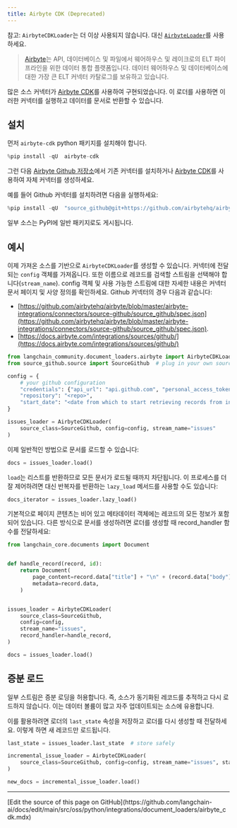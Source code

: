 ```yaml
---
title: Airbyte CDK (Deprecated)
---
```


참고: `AirbyteCDKLoader`는 더 이상 사용되지 않습니다. 대신 [`AirbyteLoader`](/oss/python/integrations/document_loaders/airbyte)를 사용하세요.

>[Airbyte](https://github.com/airbytehq/airbyte)는 API, 데이터베이스 및 파일에서 웨어하우스 및 레이크로의 ELT 파이프라인을 위한 데이터 통합 플랫폼입니다. 데이터 웨어하우스 및 데이터베이스에 대한 가장 큰 ELT 커넥터 카탈로그를 보유하고 있습니다.

많은 소스 커넥터가 [Airbyte CDK](https://docs.airbyte.com/connector-development/cdk-python/)를 사용하여 구현되었습니다. 이 로더를 사용하면 이러한 커넥터를 실행하고 데이터를 문서로 반환할 수 있습니다.

## 설치

먼저 `airbyte-cdk` python 패키지를 설치해야 합니다.

```python
%pip install -qU  airbyte-cdk
```

그런 다음 [Airbyte Github 저장소](https://github.com/airbytehq/airbyte/tree/master/airbyte-integrations/connectors)에서 기존 커넥터를 설치하거나 [Airbyte CDK](https://docs.airbyte.io/connector-development/connector-development)를 사용하여 자체 커넥터를 생성하세요.

예를 들어 Github 커넥터를 설치하려면 다음을 실행하세요:

```python
%pip install -qU  "source_github@git+https://github.com/airbytehq/airbyte.git@master#subdirectory=airbyte-integrations/connectors/source-github"
```

일부 소스는 PyPI에 일반 패키지로도 게시됩니다.

## 예시

이제 가져온 소스를 기반으로 `AirbyteCDKLoader`를 생성할 수 있습니다. 커넥터에 전달되는 `config` 객체를 가져옵니다. 또한 이름으로 레코드를 검색할 스트림을 선택해야 합니다(`stream_name`). config 객체 및 사용 가능한 스트림에 대한 자세한 내용은 커넥터 문서 페이지 및 사양 정의를 확인하세요. Github 커넥터의 경우 다음과 같습니다:

* [https://github.com/airbytehq/airbyte/blob/master/airbyte-integrations/connectors/source-github/source_github/spec.json](https://github.com/airbytehq/airbyte/blob/master/airbyte-integrations/connectors/source-github/source_github/spec.json).
* [https://docs.airbyte.com/integrations/sources/github/](https://docs.airbyte.com/integrations/sources/github/)

```python
from langchain_community.document_loaders.airbyte import AirbyteCDKLoader
from source_github.source import SourceGithub  # plug in your own source here

config = {
    # your github configuration
    "credentials": {"api_url": "api.github.com", "personal_access_token": "<token>"},
    "repository": "<repo>",
    "start_date": "<date from which to start retrieving records from in ISO format, e.g. 2020-10-20T00:00:00Z>",
}

issues_loader = AirbyteCDKLoader(
    source_class=SourceGithub, config=config, stream_name="issues"
)
```

이제 일반적인 방법으로 문서를 로드할 수 있습니다:

```python
docs = issues_loader.load()
```

`load`는 리스트를 반환하므로 모든 문서가 로드될 때까지 차단됩니다. 이 프로세스를 더 잘 제어하려면 대신 반복자를 반환하는 `lazy_load` 메서드를 사용할 수도 있습니다:

```python
docs_iterator = issues_loader.lazy_load()
```

기본적으로 페이지 콘텐츠는 비어 있고 메타데이터 객체에는 레코드의 모든 정보가 포함되어 있습니다. 다른 방식으로 문서를 생성하려면 로더를 생성할 때 record_handler 함수를 전달하세요:

```python
from langchain_core.documents import Document


def handle_record(record, id):
    return Document(
        page_content=record.data["title"] + "\n" + (record.data["body"] or ""),
        metadata=record.data,
    )


issues_loader = AirbyteCDKLoader(
    source_class=SourceGithub,
    config=config,
    stream_name="issues",
    record_handler=handle_record,
)

docs = issues_loader.load()
```

## 증분 로드

일부 스트림은 증분 로딩을 허용합니다. 즉, 소스가 동기화된 레코드를 추적하고 다시 로드하지 않습니다. 이는 데이터 볼륨이 많고 자주 업데이트되는 소스에 유용합니다.

이를 활용하려면 로더의 `last_state` 속성을 저장하고 로더를 다시 생성할 때 전달하세요. 이렇게 하면 새 레코드만 로드됩니다.

```python
last_state = issues_loader.last_state  # store safely

incremental_issue_loader = AirbyteCDKLoader(
    source_class=SourceGithub, config=config, stream_name="issues", state=last_state
)

new_docs = incremental_issue_loader.load()
```

---

<Callout icon="pen-to-square" iconType="regular">
  [Edit the source of this page on GitHub](https://github.com/langchain-ai/docs/edit/main/src/oss/python/integrations/document_loaders/airbyte_cdk.mdx)
</Callout>
